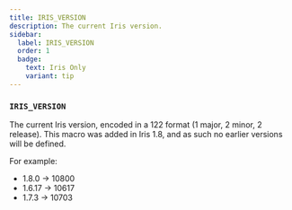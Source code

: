 ```yaml
---
title: IRIS_VERSION
description: The current Iris version.
sidebar:
  label: IRIS_VERSION
  order: 1
  badge:
    text: Iris Only
    variant: tip
---
```


### `IRIS_VERSION`

The current Iris version, encoded in a 122 format (1 major, 2 minor, 2 release). This macro was added in Iris 1.8, and as such no earlier versions will be defined.

For example:
- 1.8.0 -> 10800
- 1.6.17 -> 10617
- 1.7.3 -> 10703